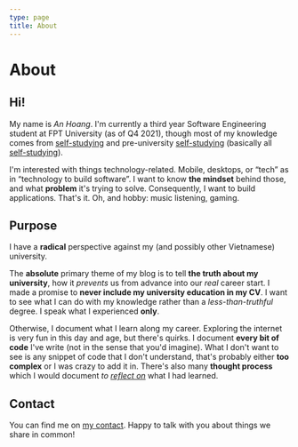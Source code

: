 ```yaml
---
type: page
title: About
---
```


# About

## Hi!

My name is _An Hoang_. I'm currently a third year Software Engineering student
at FPT University (as of Q4 2021), though most of my knowledge comes from
[self-studying][1] and pre-university [self-studying][1] (basically all
[self-studying][1]).

I'm interested with things technology-related. Mobile, desktops, or “tech” as in
“technology to build software”. I want to know **the mindset** behind those, and
what **problem** it's trying to solve. Consequently, I want to build
applications. That's it. Oh, and hobby: music listening, gaming.

## Purpose

I have a **radical** perspective against my (and possibly other Vietnamese)
university.

The **absolute** primary theme of my blog is to tell **the truth about my
university**, how it _prevents_ us from advance into our _real_ career start. I
made a promise to **never include my university education in my CV**. I want to
see what I can do with my knowledge rather than a _less-than-truthful_ degree. I
speak what I experienced **only**.

Otherwise, I document what I learn along my career. Exploring the internet is
very fun in this day and age, but there's quirks. I document **every bit of
code** I've write (not in the sense that you'd imagine). What I don't want to
see is any snippet of code that I don't understand, that's probably either **too
complex** or I was crazy to add it in. There's also many **thought process**
which I would document _to [reflect on][2]_ what I had learned.

## Contact

You can find me on [my contact](/contact). Happy to talk with you about things
we share in common!

[1]: https://hxann.com/the-art-of-self-studying
[2]: https://hxann.com/the-desire-of-documenting-anything
